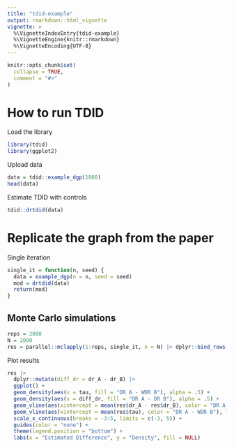 ```yaml
---
title: "tdid-example"
output: rmarkdown::html_vignette
vignette: >
  %\VignetteIndexEntry{tdid-example}
  %\VignetteEngine{knitr::rmarkdown}
  %\VignetteEncoding{UTF-8}
---
```


```r
knitr::opts_chunk$set(
  collapse = TRUE,
  comment = "#>"
)
```

# How to run TDID

Load the library

```r
library(tdid)
library(ggplot2)
```

Upload data

```r
data = tdid::example_dgp(1000)
head(data)
```

Estimate TDID with controls

```r
tdid::drtdid(data)
```

# Replicate the graph from the paper

Single iteration

```r
single_it = function(n, seed) {
  data = example_dgp(n = n, seed = seed)
  mod = drtdid(data)
  return(mod)
}
```

Monte Carlo simulations
-

```r
reps = 2000
N = 2000
res = parallel::mclapply(1:reps, single_it, n = N) |> dplyr::bind_rows()
```

Plot results

```r
res |> 
  dplyr::mutate(diff_dr = dr_A - dr_B) |> 
  ggplot() + 
  geom_density(aes(x = tau, fill = "DR A - WDR B"), alpha = .5) +
  geom_density(aes(x = diff_dr, fill = "DR A - DR B"), alpha = .5) +
  geom_vline(aes(xintercept = mean(res$dr_A - res$dr_B), color = "DR A - DR B"), linetype = "dashed", size = 1) +
  geom_vline(aes(xintercept = mean(res$tau), color = "DR A - WDR B"), linetype = "dashed", size = 1) +
  scale_x_continuous(breaks = -3:5, limits = c(-3, 5)) +
  guides(color = "none") + 
  theme(legend.position = "bottom") + 
  labs(x = "Estimated Difference", y = "Density", fill = NULL)
  
```


